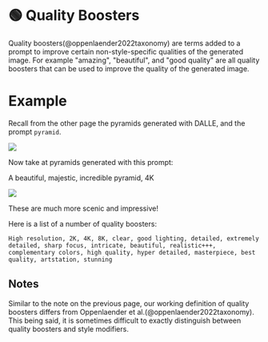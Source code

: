 
# 🟢 Quality Boosters

Quality boosters(@oppenlaender2022taxonomy) are terms added to a prompt to improve
certain non-style-specific qualities of the generated image. For example "amazing", "beautiful", and "good quality" are all quality boosters that can be used to improve the quality of the generated image.

# Example

Recall from the other page the pyramids generated with DALLE, and the prompt `pyramid`.

<div style={{ textAlign: "center" }}>
  <Image
    src="/docs/assets/images_chapter/pyramids.webp"
    className="img-docs"
    width={2340}
    height={592}
    style={{ width: "750px", margin: "auto" }}
  />
</div>

Now take at pyramids generated with this prompt:

<AIInput>A beautiful, majestic, incredible pyramid, 4K</AIInput>

<div style={{ textAlign: "center" }}>
  <Image
    src="/docs/assets/images_chapter/special_pyramids.webp"
    className="img-docs"
    width={2314}
    height={568}
    style={{ width: "750px", margin: "auto" }}
  />
</div>

These are much more scenic and impressive!

Here is a list of a number of quality boosters:

```text
High resolution, 2K, 4K, 8K, clear, good lighting, detailed, extremely detailed, sharp focus, intricate, beautiful, realistic+++, complementary colors, high quality, hyper detailed, masterpiece, best quality, artstation, stunning
```

## Notes

Similar to the note on the previous page, our working definition of quality boosters differs from Oppenlaender et al.(@oppenlaender2022taxonomy). This being said, it is
sometimes difficult to exactly distinguish between quality boosters and style modifiers.
